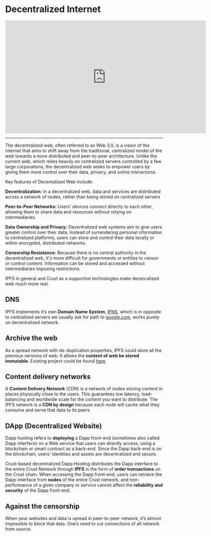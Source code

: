 # Decentralized Internet

<iframe width="640" height="360"
    src="https://www.youtube.com/embed/ZYwGfAc2Di4?fs=2&autoplay=0" frameborder="0"
    allow="fullscreen; accelerometer; autoplay; clipboard-write; encrypted-media; gyroscope; picture-in-picture" allowfullscreen></iframe>

<hr/>

The decentralized web, often referred to as Web 3.0, is a vision of the internet that aims to shift away from the traditional, centralized model of the web towards a more distributed and peer-to-peer architecture. Unlike the current web, which relies heavily on centralized servers controlled by a few large corporations, the decentralized web seeks to empower users by giving them more control over their data, privacy, and online interactions.

Key features of Decentalized Web include:

**Decentralization:** In a decentralized web, data and services are distributed across a network of nodes, rather than being stored on centralized servers

**Peer-to-Peer Networks:** Users' devices connect directly to each other, allowing them to share data and resources without relying on intermediaries.

**Data Ownership and Privacy:** Decentralized web systems aim to give users greater control over their data. Instead of surrendering personal information to centralized platforms, users can store and control their data locally or within encrypted, distributed networks.

**Censorship Resistance:** Because there is no central authority in the decentralized web, it's more difficult for governments or entities to censor or control content. Information can be stored and accessed without intermediaries imposing restrictions.

IPFS in general and Crust as a supportive technologies make decenralized web much more real.

## **DNS**

IPFS implements it’s own **Domain Name System**, [IPNS](https://docs.ipfs.tech/concepts/ipns/), which is in opposite to centralized servers we usually ask for path to [google.com](http://google.com), works purely on decentralized network.

## **Archive the web**

As a spread network with de-duplication properties, IPFS could store all the previous versions of web. It allows the **content of web be stored immutable**. Existing project could be found [here](https://github.com/oduwsdl/ipwb).

## **Content delivery networks**

A **Content Delivery Network** (CDN) is a network of nodes storing content in places physically close to the users. This guarantees low latency, load-balancing and worldwide scale for the content you want to distribute. The IPFS network is a **CDN by design** because each node will cache what they consume and serve that data to its peers

## **DApp (Decentralized Website)**

Dapp hosting refers to **deploying** a Dapp front-end (sometimes also called Dapp interface) on a Web service that users can directly access, using a blockchain or smart contract as a back-end. Since the Dapp back-end is on the blockchain, users’ identities and assets are decentralized and secure.

Crust-based decentralized Dapp Hosting distributes the Dapp interface to the entire Crust Network through **IPFS** in the form of **order transactions** on the Crust chain. When accessing the Dapp front-end, users can retrieve the Dapp interface from **nodes** of the entire Crust network, and non-performance of a given company or service cannot affect the **reliability and security** of the Dapp front-end.

## **Against the censorship**

When your websites and data is spread in peer-to-peer network, it’s almost impossible to block that data. One’s need to cut connections of all network from source.